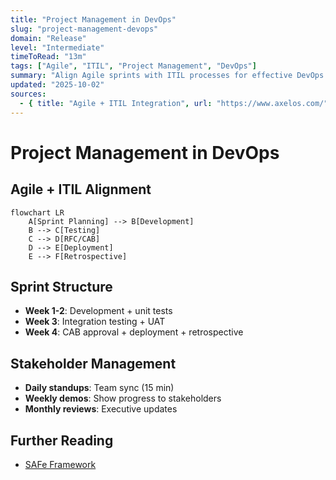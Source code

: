 ```yaml
---
title: "Project Management in DevOps"
slug: "project-management-devops"
domain: "Release"
level: "Intermediate"
timeToRead: "13m"
tags: ["Agile", "ITIL", "Project Management", "DevOps"]
summary: "Align Agile sprints with ITIL processes for effective DevOps project delivery and stakeholder management."
updated: "2025-10-02"
sources:
  - { title: "Agile + ITIL Integration", url: "https://www.axelos.com/" }
---
```


# Project Management in DevOps

## Agile + ITIL Alignment

```mermaid
flowchart LR
    A[Sprint Planning] --> B[Development]
    B --> C[Testing]
    C --> D[RFC/CAB]
    D --> E[Deployment]
    E --> F[Retrospective]
```

## Sprint Structure

- **Week 1-2**: Development + unit tests
- **Week 3**: Integration testing + UAT
- **Week 4**: CAB approval + deployment + retrospective

## Stakeholder Management

- **Daily standups**: Team sync (15 min)
- **Weekly demos**: Show progress to stakeholders
- **Monthly reviews**: Executive updates

## Further Reading

- [SAFe Framework](https://scaledagileframework.com/)
